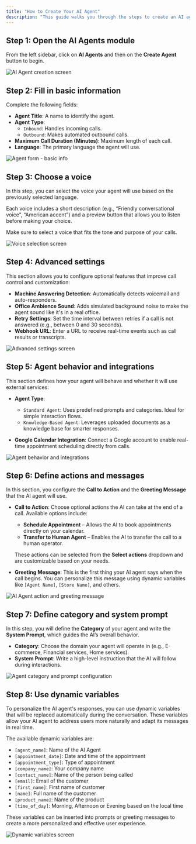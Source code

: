```yaml
---
title: "How to Create Your AI Agent"
description: "This guide walks you through the steps to create an AI agent in Callin.io, including all configurable options and features."
---
```


## Step 1: Open the AI Agents module

From the left sidebar, click on **AI Agents** and then on the **Create Agent** button to begin.

![AI Agent creation screen](../images/img%201.png)

## Step 2: Fill in basic information

Complete the following fields:

- **Agent Title**: A name to identify the agent.
- **Agent Type**:
  - `Inbound`: Handles incoming calls.
  - `Outbound`: Makes automated outbound calls.
- **Maximum Call Duration (Minutes)**: Maximum length of each call.
- **Language**: The primary language the agent will use.

![Agent form - basic info](../images/img%202.png)

## Step 3: Choose a voice

In this step, you can select the voice your agent will use based on the previously selected language.

Each voice includes a short description (e.g., “Friendly conversational voice”, “American accent”) and a preview button that allows you to listen before making your choice.

Make sure to select a voice that fits the tone and purpose of your calls.

![Voice selection screen](../images/img%203.png)


## Step 4: Advanced settings

This section allows you to configure optional features that improve call control and customization:

- **Machine Answering Detection**: Automatically detects voicemail and auto-responders.
- **Office Ambience Sound**: Adds simulated background noise to make the agent sound like it's in a real office.
- **Retry Settings**: Set the time interval between retries if a call is not answered (e.g., between 0 and 30 seconds).
- **Webhook URL**: Enter a URL to receive real-time events such as call results or transcripts.

![Advanced settings screen](../images/img%204.png)


## Step 5: Agent behavior and integrations

This section defines how your agent will behave and whether it will use external services:

- **Agent Type**:
  - `Standard Agent`: Uses predefined prompts and categories. Ideal for simple interaction flows.
  - `Knowledge-Based Agent`: Leverages uploaded documents as a knowledge base for smarter responses.

- **Google Calendar Integration**: Connect a Google account to enable real-time appointment scheduling directly from calls.

![Agent behavior and integrations](../images/img%205.png)

## Step 6: Define actions and messages

In this section, you configure the **Call to Action** and the **Greeting Message** that the AI agent will use.

- **Call to Action**: Choose optional actions the AI can take at the end of a call. Available options include:
  - **Schedule Appointment** – Allows the AI to book appointments directly on your calendar.
  - **Transfer to Human Agent** – Enables the AI to transfer the call to a human operator.

  These actions can be selected from the **Select actions** dropdown and are customizable based on your needs.

- **Greeting Message**: This is the first thing your AI agent says when the call begins. You can personalize this message using dynamic variables like `[Agent Name]`, `[Store Name]`, and others.

![AI Agent action and greeting message](../images/img%206.png)

## Step 7: Define category and system prompt

In this step, you will define the **Category** of your agent and write the **System Prompt**, which guides the AI’s overall behavior.

- **Category**: Choose the domain your agent will operate in (e.g., E-commerce, Financial services, Home services).
- **System Prompt**: Write a high-level instruction that the AI will follow during interactions.

![Agent category and prompt configuration](../images/img%207.png)

## Step 8: Use dynamic variables

To personalize the AI agent's responses, you can use dynamic variables that will be replaced automatically during the conversation. These variables allow your AI agent to address users more naturally and adapt its messages in real time.

The available dynamic variables are:

- `[agent_name]`: Name of the AI Agent  
- `[appointment_date]`: Date and time of the appointment  
- `[appointment_type]`: Type of appointment  
- `[company_name]`: Your company name  
- `[contact_name]`: Name of the person being called  
- `[email]`: Email of the customer  
- `[first_name]`: First name of customer  
- `[name]`: Full name of the customer  
- `[product_name]`: Name of the product  
- `[time_of_day]`: Morning, Afternoon or Evening based on the local time

These variables can be inserted into prompts or greeting messages to create a more personalized and effective user experience.

![Dynamic variables screen](../images/img%208.png)
